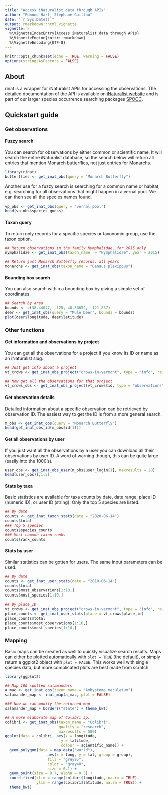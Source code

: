 ```yaml
---
title: "Access iNaturalist data through APIs"
author: "Edmund Hart, Stéphane Guillou"
date: "`r Sys.Date()`"
output: rmarkdown::html_vignette
vignette: >
  %\VignetteIndexEntry{Access iNaturalist data through APIs}
  %\VignetteEngine{knitr::rmarkdown}
  %\VignetteEncoding{UTF-8}
---
```


```r
knitr::opts_chunk$set(echo = TRUE, warning = FALSE)
options(stringsAsFactors = FALSE)
```

## About

rinat is a wrapper for iNaturalist APIs for accessing the observations. The detailed documentation of the API is available on [iNaturalist website](http://www.inaturalist.org/pages/api+reference) and is part of our larger species occurrence searching packages [SPOCC](http://github.com/ropensci/spocc).


## Quickstart guide

### Get observations

#### Fuzzy search

You can search for observations by either common or scientific name. It will search the entire iNaturalist database, so the search below will return all entries that mention Monarch butterflies, not just entries for Monarchs.

```r
library(rinat)
butterflies <- get_inat_obs(query = "Monarch Butterfly")
```

Another use for a fuzzy search is searching for a common name or habitat, e.g. searching for all observations that might happen in a vernal pool. We can then see all the species names found.

```r
vp_obs <- get_inat_obs(query = "vernal pool")
head(vp_obs$species_guess)
```


#### Taxon query

To return only records for a specific species or taxonomic group, use the taxon option.

```r
## Return observations in the family Nymphalidae, for 2015 only
nymphalidae <- get_inat_obs(taxon_name  = "Nymphalidae", year = 2015)

## Return just Monarch Butterfly records, all years
monarchs <- get_inat_obs(taxon_name = "Danaus plexippus")
```


#### Bounding box search

You can also search within a bounding box by giving a simple set of coordinates.

```r
## Search by area
bounds <- c(38.44047, -125, 40.86652, -121.837)
deer <- get_inat_obs(query = "Mule Deer", bounds = bounds)
plot(deer$longitude, deer$latitude)
```


### Other functions

#### Get information and observations by project

You can get all the observations for a project if you know its ID or name as an iNaturalist slug.

```r
## Just get info about a project
vt_crows <- get_inat_obs_project("crows-in-vermont", type = "info", raw = FALSE)
```

```r
## Now get all the observations for that project
vt_crows_obs <- get_inat_obs_project(vt_crows$id, type = "observations")
```


#### Get observation details

Detailed information about a specific observation can be retrieved by observation ID. The easiest way to get the ID is from a more general search.

```r
m_obs <- get_inat_obs(query = "Monarch Butterfly")
head(get_inat_obs_id(m_obs$id[1]))
```


#### Get all observations by user

If you just want all the observations by a user you can download all their observations by user ID. A word of warning though, this can be quite large (easily into the 1000's).

```r
user_obs <- get_inat_obs_user(m_obs$user_login[1], maxresults = 20)
head(user_obs)[,1:5]
```


#### Stats by taxa

Basic statistics are available for taxa counts by date, date range, place ID (numeric ID), or user ID (string). Only the top 5 species are listed.

```r
## By date
counts <- get_inat_taxon_stats(date = "2020-06-14")
counts$total
### Top 5 species
counts$species_counts
### Most common taxon ranks
counts$rank_counts
```


#### Stats by user

Similar statistics can be gotten for users. The same input parameters can be used.

```r
## By date
counts <- get_inat_user_stats(date = "2010-06-14")
counts$total
counts$most_observations[1:10,]
counts$most_species[1:10,]
```

```r
## By place_ID
vt_crows <- get_inat_obs_project("crows-in-vermont", type = "info", raw = FALSE)
place_counts <- get_inat_user_stats(place = vt_crows$place_id)
place_counts$total
place_counts$most_observations[1:10,]
place_counts$most_species[1:10,]
```


### Mapping

Basic maps can be created as well to quickly visualize search results. Maps can either be plotted automatically with `plot = TRUE` (the default), or simply return a ggplot2 object with `plot = FALSE`.  This works well with single species data, but more complicated plots are best made from scratch.

```r
library(ggplot2)

## Map 100 spotted salamanders
a_mac <- get_inat_obs(taxon_name = "Ambystoma maculatum")
salamander_map <- inat_map(a_mac, plot = FALSE)

### Now we can modify the returned map
salamander_map + borders("state") + theme_bw()
```

```r
## A more elaborate map of Colibri sp.
colibri <- get_inat_obs(taxon_name = "Colibri",
                        quality = "research",
                        maxresults = 500)
ggplot(data = colibri, aes(x = longitude,
                         y = latitude,
                         colour = scientific_name)) +
  geom_polygon(data = map_data("world"),
                   aes(x = long, y = lat, group = group),
                   fill = "grey95",
                   color = "gray40",
                   size = 0.1) +
  geom_point(size = 0.7, alpha = 0.5) +
  coord_fixed(xlim = range(colibri$longitude, na.rm = TRUE),
              ylim = range(colibri$latitude, na.rm = TRUE)) +
  theme_bw()
```


